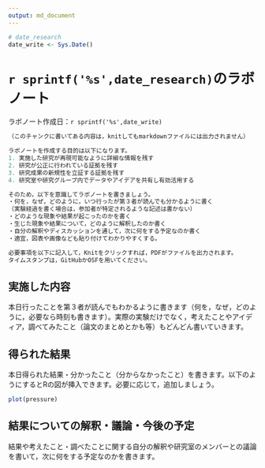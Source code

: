 ```yaml
---
output: md_document
---
```

```r
# date_research
date_write <- Sys.Date()
```

# `r sprintf('%s',date_research)`のラボノート

ラボノート作成日：`r sprintf('%s',date_write)`


```r
（このチャンクに書いてある内容は，knitしてもmarkdownファイルには出力されません）

ラボノートを作成する目的は以下になります。
1. 実施した研究が再現可能なように詳細な情報を残す
2. 研究が公正に行われている証拠を残す
3. 研究成果の新規性を立証する証拠を残す
4. 研究室や研究グループ内でデータやアイデアを共有し有効活用する

そのため，以下を意識してラボノートを書きましょう。
・何を，なぜ，どのように，いつ行ったが第３者が読んでも分かるように書く
（実験経過を書く場合は，参加者が特定されるような記述は書かない）
・どのような現象や結果が起こったのかを書く
・生じた現象や結果について，どのように解釈したのか書く
・自分の解釈やディスカッションを通して，次に何をする予定なのか書く
・適宜，図表や画像なども貼り付けてわかりやすくする。

必要事項を以下に記入して，Knitをクリックすれば，PDFがファイルを出力されます。
タイムスタンプは，GitHubかOSFを用いてください。
```

## 実施した内容

本日行ったことを第３者が読んでもわかるように書きます（何を，なぜ，どのように，必要なら時刻も書きます）。実際の実験だけでなく，考えたことやアイディア，調べてみたこと（論文のまとめとかも等）もどんどん書いていきます。


## 得られた結果

本日得られた結果・分かったこと（分からなかったこと）を書きます。以下のようにするとRの図が挿入できます。必要に応じて，追加しましょう。

```r
plot(pressure)
```


## 結果についての解釈・議論・今後の予定

結果や考えたこと・調べたことに関する自分の解釈や研究室のメンバーとの議論を書いて，次に何をする予定なのかを書きます。
